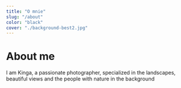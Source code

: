 ```yaml
---
title: "O mnie"
slug: "/about"
color: "black"
cover: "./background-best2.jpg"
---
```


# About me

I am Kinga, a passionate photographer, specialized in the landscapes, beautiful views and the people with nature in the background

